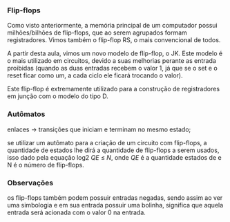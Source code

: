 






### Flip-flops

Como visto anteriormente, a memória principal de um computador possui
milhões/bilhões de flip-flops, que ao serem agrupados formam
registradores. Vimos também o flip-flop RS, o mais convencional de
todos.

A partir desta aula, vimos um novo modelo de flip-flop, o JK. Este
modelo é o mais utilizado em circuitos, devido a suas melhorias perante
as entrada proibidas (quando as duas entradas recebem o valor 1, já que
se o set e o reset ficar como um, a cada ciclo ele ficará trocando o
valor).

Este flip-flop é extremamente utilizado para a construção de
registradores em junção com o modelo do tipo D.








### Autômatos

enlaces → transições que iniciam e terminam no mesmo estado;

se utilizar um autômato para a criação de um circuito com flip-flops, a
quantidade de estados lhe dirá a quantidade de flip-flops a serem
usados, isso dado pela equação log2 *QE* ≤ *N*, onde *QE* é a quantidade
estados de e N é o número de flip-flops.








### Observações

os flip-flops também podem possuir entradas negadas, sendo assim ao ver
uma simbologia e em sua entrada possuir uma bolinha, significa que
aquela entrada será acionada com o valor 0 na entrada.


